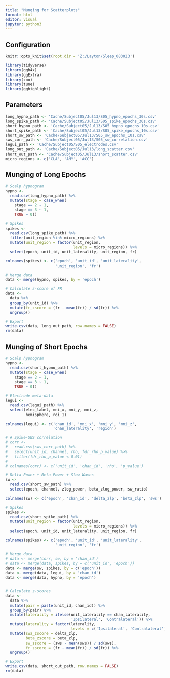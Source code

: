 ---
title: "Munging for Scatterplots"
format: html
editor: visual
jupyter: python3
---

## Configuration

```{r, setup, include = FALSE}
knitr::opts_knit$set(root.dir = 'Z:/Layton/Sleep_083023')
```

```{r}
library(tidyverse)
library(ggh4x)
library(ggExtra)
library(zoo)
library(tune)
library(gghighlight)
```

## Parameters

```{r}
long_hypno_path <- 'Cache/Subject05/Jul13/S05_hypno_epochs_30s.csv'
long_spike_path <- 'Cache/Subject05/Jul13/S05_spike_epochs_30s.csv'
short_hypno_path <- 'Cache/Subject05/Jul13/S05_hypno_epochs_10s.csv'
short_spike_path <- 'Cache/Subject05/Jul13/S05_spike_epochs_10s.csv'
short_sw_path <- 'Cache/Subject05/Jul13/S05_sw_epochs_10s.csv'
sws_corr_path <- 'Cache/Subject05/Jul13/S05_sw_correlation.csv'
legui_path <- 'Cache/Subject05/S05_electrodes.csv'
long_out_path <- 'Cache/Subject05/Jul13/long_scatter.csv'
short_out_path <- 'Cache/Subject05/Jul13/short_scatter.csv'
micro_regions <- c('CLA', 'AMY', 'ACC')
```

## Munging of Long Epochs

```{r}
# Scalp hypnogram
hypno <- 
  read.csv(long_hypno_path) %>%
  mutate(stage = case_when(
    stage == 2 ~ 1,
    stage == 3 ~ 1,
    TRUE ~ 0))

# Spikes
spikes <- 
  read.csv(long_spike_path) %>%
  filter(unit_region %in% micro_regions) %>%
  mutate(unit_region = factor(unit_region, 
                              levels = micro_regions)) %>%
  select(epoch, unit_id, unit_laterality, unit_region, fr)

colnames(spikes) <- c('epoch', 'unit_id', 'unit_laterality', 
                      'unit_region', 'fr')

# Merge data
data <- merge(hypno, spikes, by = 'epoch')

# Calculate z-score of FR
data <- 
  data %>%
  group_by(unit_id) %>%
  mutate(fr_zscore = (fr - mean(fr)) / sd(fr)) %>%
  ungroup()

# Export
write.csv(data, long_out_path, row.names = FALSE)
rm(data)
```

## Munging of Short Epochs

```{r}
# Scalp hypnogram
hypno <- 
  read.csv(short_hypno_path) %>%
  mutate(stage = case_when(
    stage == 2 ~ 1,
    stage == 3 ~ 1,
    TRUE ~ 0))

# Electrode meta-data
legui <- 
  read.csv(legui_path) %>%
  select(elec_label, mni_x, mni_y, mni_z, 
         hemisphere, roi_1)

colnames(legui) <- c('chan_id', 'mni_x', 'mni_y', 'mni_z', 
                     'chan_laterality', 'region')

# # Spike-SWS correlation
# corr <-
#   read.csv(sws_corr_path) %>%
#   select(unit_id, channel, rho, fdr_rho_p_value) %>%
#   filter(fdr_rho_p_value < 0.01)
# 
# colnames(corr) <- c('unit_id', 'chan_id', 'rho', 'p_value')

# Delta Power + Beta Power + Slow Waves
sw <- 
  read.csv(short_sw_path) %>%
  select(epoch, channel, zlog_power, beta_zlog_power, sw_ratio)

colnames(sw) <- c('epoch', 'chan_id', 'delta_zlp', 'beta_zlp', 'sws')

# Spikes
spikes <- 
  read.csv(short_spike_path) %>%
  mutate(unit_region = factor(unit_region, 
                              levels = micro_regions)) %>%
  select(epoch, unit_id, unit_laterality, unit_region, fr)

colnames(spikes) <- c('epoch', 'unit_id', 'unit_laterality', 
                      'unit_region', 'fr')

# Merge data
# data <- merge(corr, sw, by = 'chan_id')
# data <- merge(data, spikes, by = c('unit_id', 'epoch'))
data <- merge(sw, spikes, by = c('epoch'))
data <- merge(data, legui, by = 'chan_id')
data <- merge(data, hypno, by = 'epoch')


# Calculate z-scores
data <- 
  data %>%
  mutate(pair = paste(unit_id, chan_id)) %>%
  group_by(pair) %>%
  mutate(laterality = ifelse(unit_laterality == chan_laterality,
                             'Ipsilateral', 'Contralateral')) %>%
  mutate(laterality = factor(laterality, 
                             levels = c('Ipsilateral', 'Contralateral'))) %>%
  mutate(swa_zscore = delta_zlp,
         beta_zscore = beta_zlp,
         sw_zscore = (sws - mean(sws)) / sd(sws),
         fr_zscore = (fr - mean(fr)) / sd(fr)) %>%
  ungroup()

# Export
write.csv(data, short_out_path, row.names = FALSE)
rm(data)
```
